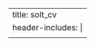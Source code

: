 ---
title: solt_cv
header-includes: |
  <meta http-equiv="Refresh" content="0; URL=SoltCV_202209.pdf">
---